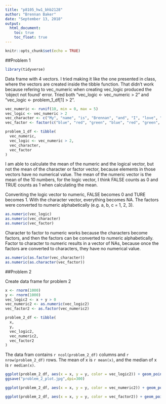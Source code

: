 ```yaml
---
title: "p8105_hw1_bhb2128"
author: "Brennan Baker"
date: "September 13, 2018"
output:
  html_document:
    toc: true
    toc_float: true
---
```


```r
knitr::opts_chunk$set(echo = TRUE)
```

##Problem 1

```r
library(tidyverse)
```

Data frame with 4 vectors. I tried making it like the one presented in class, where the vectors are created inside the tibble function. That didn't work because refering to vec_numeric when creating vec_logic produced the 'object not found' error. Tried both "vec_logic <- vec_numeric > 2" and "vec_logic <- problem_1_df[1] > 2". 
```r

vec_numeric <- runif(10, min = 0, max = 5)
vec_logic <- vec_numeric > 2
vec_character <- c("My", "name", "is", "Brennan", "and", "I", "love", "data", "science", "yay")
vec_factor <- factor(c("blue", "red", "green", "blue", "red", "green", "blue", "red", "green", "blue" ))

problem_1_df <- tibble(
  vec_numeric,
  vec_logic <- vec_numeric > 2,
  vec_character,
  vec_factor
)

```

I am able to calculate the mean of the numeric and the logical vector, but not the mean of the character or factor vector, because elements in those vectors have no numerical value. The mean of the numeric vector is the mean of the 10 numbers, for the logic vector, I think FALSE counts as 0 and TRUE counts as 1 when calculating the mean. 



Converiting the logic vector to numeric, FALSE becomes 0 and TURE becomes 1. With the character vector, everything becomes NA. The factors were converted to numeric alphabetically (e.g. a, b, c = 1, 2, 3).
```r
as.numeric(vec_logic)
as.numeric(vec_character)
as.numeric(vec_factor)
```

Character to factor to numeric works because the characters become factors, and then the factors can be converted to numeric alphabetically. Factor to character to numeric results in a vector of NAs, because once the factors are converted to characters, they have no numerical value.
```r
as.numeric(as.factor(vec_character))
as.numeric(as.character(vec_factor))

```

##Problem 2

Create data frame for problem 2
```r
x <- rnorm(1000)
y <- rnorm(1000)
vec_logic2 <- x + y > 0
vec_numeric2 <- as.numeric(vec_logic2)
vec_factor2 <- as.factor(vec_numeric2)

problem_2_df <- tibble(
  x,
  y,
  vec_logic2,
  vec_numeric2,
  vec_factor2
)
```

The data fram contains `r ncol(problem_2_df)` columns and `r nrow(problem_2_df)` rows. The mean of x is `r mean(x)`, and the median of x is `r median(x)`.

```r
ggplot(problem_2_df, aes(x = x, y = y, color = vec_logic2)) + geom_point()
ggsave("problem_2_plot.jpg",dpi=300)

ggplot(problem_2_df, aes(x = x, y = y, color = vec_numeric2)) + geom_point()

ggplot(problem_2_df, aes(x = x, y = y, color = vec_factor2)) + geom_point()
```

